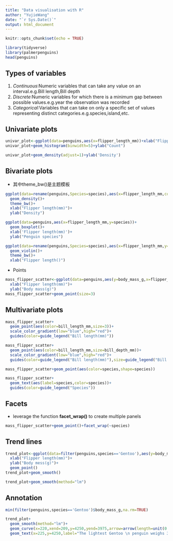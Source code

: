 ```yaml
---
title: "Data visualisation with R"
author: "YujieWang"
date: "`r Sys.Date()`"
output: html_document
---
```


```r
knitr::opts_chunk$set(echo = TRUE)
```

```r
library(tidyverse)
library(palmerpenguins)
head(penguins)
```
## Types of variables
1. *Continuous*:Numeric variables that can take any value on an interval.e.g.Bill length,Bill depth
2. *Discrete*:Numeric variables for which there is a minimum gap between possible values.e.g.year the observation was recorded
3. *Categorical*:Variables that can take on only a specific set of values representing distinct categories.e.g.species,island,etc.

## Univariate plots

```r
univar_plot<-ggplot(data=penguins,aes(x=flipper_length_mm))+xlab("Flipper Length(mm)")
univar_plot+geom_histogram(binwidth=5)+ylab("Count")

```
```r
univar_plot+geom_density(adjust=1)+ylab('Density')
```

## Bivariate plots
* 其中theme_bw()是主题模板

```r
ggplot(data=rename(penguins,Species=species),aes(x=flipper_length_mm,color=Species))+
  geom_density()+
  theme_bw()+
  xlab("Flipper length(mm)")+
  ylab("Density")
```
```r
ggplot(data=penguins,aes(x=flipper_length_mm,y=species))+
  geom_boxplot()+
  xlab('Flipper length(mm)')+
  ylab("Penguin species")
```


```r
ggplot(data=rename(penguins,Species=species),aes(x=flipper_length_mm,y=Species,fill=Species))+
  geom_violin()+
  theme_bw()+
  xlab("Flipper length()")
```

* Points
```r
mass_flipper_scatter<-ggplot(data=penguins,aes(y=body_mass_g,x=flipper_length_mm))+
  xlab("Flipper length(mm)")+
  ylab("Body mass(g)")
mass_flipper_scatter+geom_point(size=3)
```

## Multivariate plots

```r
mass_flipper_scatter+
  geom_point(aes(color=bill_length_mm,size=3))+
  scale_color_gradient(low="blue",high="red")+
  guides(color=guide_legend("Bill length(mm)"))
```

```r
mass_flipper_scatter+
  geom_point(aes(color=bill_length_mm,size=bill_depth_mm))+
  scale_color_gradient(low="blue",high="red")+
  guides(color=guide_legend("Bill length(mm)"),size=guide_legend("Bill depth(mm)"))
```

```r
mass_flipper_scatter+geom_point(aes(color=species,shape=species))
```

```r
mass_flipper_scatter+
  geom_text(aes(label=species,color=species))+
  guides(color=guide_legend("Species"))
```

## Facets
* leverage the function **facet_wrap()** to create multiple panels
```r
mass_flipper_scatter+geom_point()+facet_wrap(~species)
```

## Trend lines
```r
trend_plot<-ggplot(data=filter(penguins,species=='Gentoo'),aes(y=body_mass_g,x=flipper_length_mm))+
  xlab("Flipper length(mm)")+
  ylab("Body mess(g)")+
  geom_point()
trend_plot+geom_smooth()
```

```r
trend_plot+geom_smooth(method="lm")
```

## Annotation
```r
min(filter(penguins,species=='Gentoo')$body_mass_g,na.rm=TRUE)
```

```r
trend_plot+
  geom_smooth(method="lm")+
  geom_curve(x=220,xend=209,y=4250,yend=3975,arrow=arrow(length=unit(0.5,'cm')),curvature=0.1)+
  geom_text(x=225,y=4250,label="The lightest Gentoo \n penguin weighs 39.5 kg")
```

